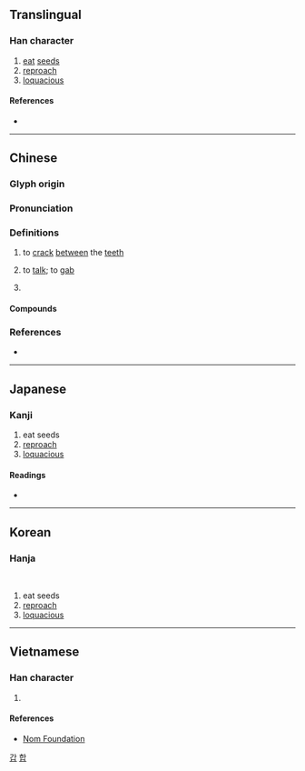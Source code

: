 {{character info/new}}
==Translingual==

===Han character===
{{Han char|rn=30|rad=口|as=10|sn=13|four=64017|canj=RGIT|ids=⿰口盍}}

# [[eat]] [[seed]]s
# [[reproach]]
# [[loquacious]]

====References====
* {{Han ref|kx=0202.240|dkj=04068|dj=0425.050|hdz=10665.020|uh=55D1|ud=21969|bh=B6DF|bd=46815}}

----

==Chinese==
{{zh-forms}}

===Glyph origin===
{{Han etym}}

===Pronunciation===
{{zh-pron
|m=kè
|c=gaap3,haap3,ngap1,hap6
|mc=y
|oc=y
|cat=v
}}

===Definitions===
{{zh-hanzi}}

# to [[crack]] [[between]] the [[teeth]]
#: {{zh-x|嗑 瓜子|to '''crack''' melon seeds}}
# to [[talk]]; to [[gab]]
#: {{zh-x|嘮{lào}嗑{kē}|to chat}}
# {{zh-alt-form|喝}}

====Compounds====
{{zh-der|嗑嗑|嗑瓜子|嗑牙|嗑藥|嗑西北風|嘮嗑|嗑牙料嘴}}

===References===
* {{R:yue:mfccd}}

----

==Japanese==

===Kanji===
{{ja-kanji|grade=|rs=口10}}

# eat seeds
# [[reproach]]
# [[loquacious]]

====Readings====
* {{ja-readings
|goon=こう<かふ, ごう<がふ
|kanon=こう<かふ
|kun=あ-う, おしやべり, かたる, の-む
}}

----

==Korean==

===Hanja===
{{ko-hanja/new|입다물다|입다물|합}}<br/>
{{ko-hanja/new|[[말]]이 [[많다|많을]]|갑}}

# eat seeds
# [[reproach]]
# [[loquacious]]

[[Category:Hanja readings|갑]]
[[Category:Hanja readings|합]]
----

==Vietnamese==

===Han character===
{{vi-hantu|[[hạp]]|rs=口10}}

# {{rfdef|vi|sort=口10}}

====References====
* [http://nomfoundation.org/common/nom_details.php?codepoint=55d1 Nom Foundation]